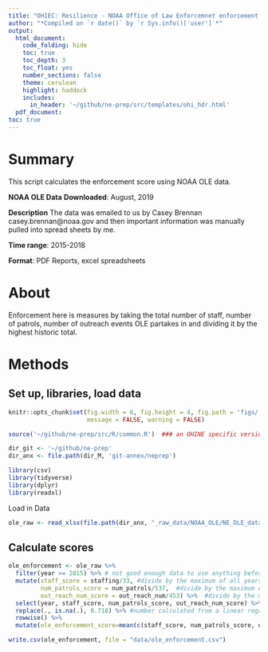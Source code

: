 ```yaml
---
title: "OHIEC: Resilience - NOAA Office of Law Enforcemnet enforcement actions"
author: "*Compiled on `r date()` by `r Sys.info()['user']`*"
output: 
  html_document:
    code_folding: hide
    toc: true
    toc_depth: 3
    toc_float: yes
    number_sections: false
    theme: cerulean
    highlight: haddock
    includes: 
      in_header: '~/github/ne-prep/src/templates/ohi_hdr.html'
  pdf_document:
toc: true
---
```


# Summary
This script calculates the enforcement score using NOAA OLE data.

**NOAA OLE Data**
**Downloaded**: August, 2019

**Description** The data was emailed to us by Casey Brennan casey.brennan@noaa.gov and then important information was manually pulled into spread sheets by me.

**Time range**: 2015-2018

**Format**:  PDF Reports, excel spreadsheets

# About
Enforcement here is measures by taking the total number of staff, number of patrols, number of outreach events OLE partakes in and dividing it by the highest historic total.

# Methods

## Set up, libraries, load data
``` r
knitr::opts_chunk$set(fig.width = 6, fig.height = 4, fig.path = 'figs/',
                      message = FALSE, warning = FALSE)

source('~/github/ne-prep/src/R/common.R')  ### an OHINE specific version of common.R

dir_git <- '~/github/ne-prep'
dir_anx <- file.path(dir_M, 'git-annex/neprep')

library(csv)
library(tidyverse)
library(dplyr)
library(readxl)
```

Load in Data
```r
ole_raw <- read_xlsx(file.path(dir_anx, "_raw_data/NOAA_OLE/NE_OLE_data.xlsx"))
```

## Calculate scores
```r
ole_enforcement <- ole_raw %>% 
  filter(year >= 2015) %>% # not good enough data to use anything before 2015
  mutate(staff_score = staffing/33, #divide by the maximum of all years
         num_patrols_score = num_patrols/537,  #divide by the maximum of all years
         out_reach_num_score = out_reach_num/453) %>%  #divide by the maximum of all years
  select(year, staff_score, num_patrols_score, out_reach_num_score) %>% 
  replace(., is.na(.), 0.718) %>% #number calculated from a linear regression of first 3 data points
  rowwise() %>% 
  mutate(ole_enforcement_score=mean(c(staff_score, num_patrols_score, out_reach_num_score), na.rm=T) )

write.csv(ole_enforcement, file = "data/ole_enforcement.csv")
```
